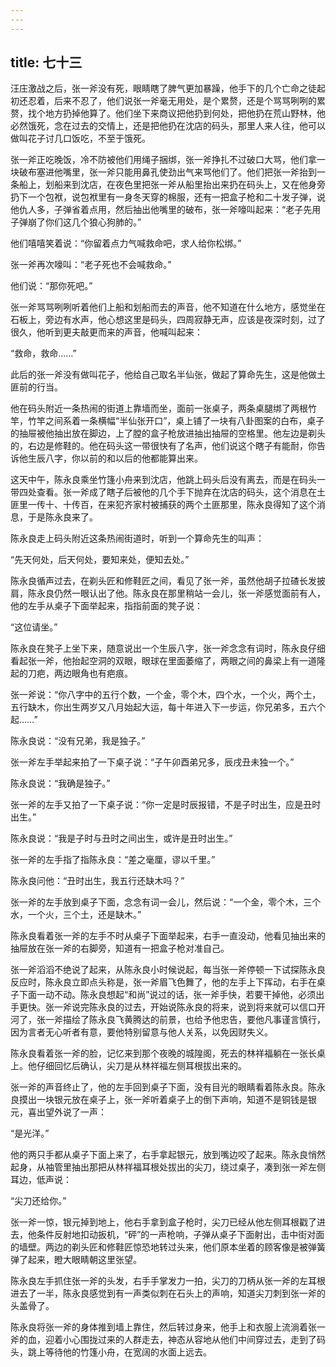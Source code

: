 ```yaml
---
---
---
```

title: 七十三
---



汪庄激战之后，张一斧没有死，眼睛瞎了脾气更加暴躁，他手下的几个亡命之徒起初还忍着，后来不忍了，他们说张一斧毫无用处，是个累赘，还是个骂骂咧咧的累赘，找个地方扔掉他算了。他们坐下来商议把他扔到何处，把他扔在荒山野林，他必然饿死，念在过去的交情上，还是把他扔在沈店的码头，那里人来人往，他可以做叫花子讨几口饭吃，不至于饿死。

张一斧正吃晚饭，冷不防被他们用绳子捆绑，张一斧挣扎不过破口大骂，他们拿一块破布塞进他嘴里，张一斧只能用鼻孔使劲出气来骂他们了。他们把张一斧抬到一条船上，划船来到沈店，在夜色里把张一斧从船里抬出来扔在码头上，又在他身旁扔下一个包袱，说包袱里有一身冬天穿的棉服，还有一把盒子枪和二十发子弹，说他仇人多，子弹省着点用，然后抽出他嘴里的破布，张一斧嚎叫起来：“老子先用子弹崩了你们这几个狼心狗肺的。”

他们嘻嘻笑着说：“你留着点力气喊救命吧，求人给你松绑。”

张一斧再次嚎叫：“老子死也不会喊救命。”

他们说：“那你死吧。”

张一斧骂骂咧咧听着他们上船和划船而去的声音，他不知道在什么地方，感觉坐在石板上，旁边有水声，他心想这里是码头，四周寂静无声，应该是夜深时刻，过了很久，他听到更夫敲更而来的声音，他喊叫起来：

“救命，救命……”

此后的张一斧没有做叫花子，他给自己取名半仙张，做起了算命先生，这是他做土匪前的行当。

他在码头附近一条热闹的街道上靠墙而坐，面前一张桌子，两条桌腿绑了两根竹竿，竹竿之间系着一条横幅“半仙张开口”，桌上铺了一块有八卦图案的白布，桌子的抽屉被他抽出放在脚边，上了膛的盒子枪放进抽出抽屉的空格里。他左边是剃头的，右边是修鞋的。他在码头这一带很快有了名声，他们说这个瞎子有能耐，你告诉他生辰八字，你以前的和以后的他都能算出来。

这天中午，陈永良乘坐竹篷小舟来到沈店，他跳上码头后没有离去，而是在码头一带四处查看。张一斧成了瞎子后被他的几个手下抛弃在沈店的码头，这个消息在土匪里一传十、十传百，在来犯齐家村被捕获的两个土匪那里，陈永良得知了这个消息，于是陈永良来了。

陈永良走上码头附近这条热闹街道时，听到一个算命先生的叫声：

“先天何处，后天何处，要知来处，便知去处。”

陈永良循声过去，在剃头匠和修鞋匠之间，看见了张一斧，虽然他胡子拉碴长发披肩，陈永良仍然一眼认出了他。陈永良在那里稍站一会儿，张一斧感觉面前有人，他的左手从桌子下面举起来，指指前面的凳子说：

“这位请坐。”

陈永良在凳子上坐下来，随意说出一个生辰八字，张一斧念念有词时，陈永良仔细看起张一斧，他抬起空洞的双眼，眼球在里面萎缩了，两眼之间的鼻梁上有一道隆起的刀疤，两边眼角也有疤痕。

张一斧说：“你八字中的五行个数，一个金，零个木，四个水，一个火，两个土，五行缺木，你出生两岁又八月始起大运，每十年进入下一步运，你兄弟多，五六个起……”

陈永良说：“没有兄弟，我是独子。”

张一斧左手举起来拍了一下桌子说：“子午卯酉弟兄多，辰戌丑未独一个。”

陈永良说：“我确是独子。”

张一斧的左手又拍了一下桌子说：“你一定是时辰报错，不是子时出生，应是丑时出生。”

陈永良说：“我是子时与丑时之间出生，或许是丑时出生。”

张一斧的左手指了指陈永良：“差之毫厘，谬以千里。”

陈永良问他：“丑时出生，我五行还缺木吗？”

张一斧的左手放到桌子下面，念念有词一会儿，然后说：“一个金，零个木，三个水，一个火，三个土，还是缺木。”

陈永良看着张一斧的左手不时从桌子下面举起来，右手一直没动，他看见抽出来的抽屉放在张一斧的右脚旁，知道有一把盒子枪对准自己。

张一斧滔滔不绝说了起来，从陈永良小时候说起，每当张一斧停顿一下试探陈永良反应时，陈永良立即点头称是，张一斧眉飞色舞了，他的左手上下挥动，右手在桌子下面一动不动。陈永良想起“和尚”说过的话，张一斧手快，若要干掉他，必须出手更快。张一斧说完陈永良的过去，开始说陈永良的将来，说到将来就可以信口开河了，张一斧描绘了陈永良飞黄腾达的前景，也给予他忠告，要他凡事谨言慎行，因为言者无心听者有意，要他特别留意与他人关系，以免因财失义。

陈永良看着张一斧的脸，记忆来到那个夜晚的城隍阁，死去的林祥福躺在一张长桌上。他仔细回忆后确认，尖刀是从林祥福左侧耳根拔出来的。

张一斧的声音终止了，他的左手回到桌子下面，没有目光的眼睛看着陈永良。陈永良摸出一块银元放在桌子上，张一斧听着桌子上的倒下声响，知道不是铜钱是银元，喜出望外说了一声：

“是光洋。”

他的两只手都从桌子下面上来了，右手拿起银元，放到嘴边咬了起来。陈永良悄然起身，从袖管里抽出那把从林祥福耳根处拔出的尖刀，绕过桌子，凑到张一斧左侧耳边，低声说：

“尖刀还给你。”

张一斧一惊，银元掉到地上，他右手拿到盒子枪时，尖刀已经从他左侧耳根戳了进去，他条件反射地扣动扳机，“砰”的一声枪响，子弹从桌子下面射出，击中街对面的墙壁。两边的剃头匠和修鞋匠惊恐地转过头来，他们原本坐着的顾客像是被弹簧弹了起来，瞪大眼睛朝这里张望。

陈永良左手抓住张一斧的头发，右手手掌发力一拍，尖刀的刀柄从张一斧的左耳根进去了一半，陈永良感觉到有一声类似刺在石头上的声响，知道尖刀刺到张一斧的头盖骨了。

陈永良将张一斧的身体推到墙上靠住，然后转过身来，他手上和衣服上流淌着张一斧的血，迎着小心围拢过来的人群走去，神态从容地从他们中间穿过去，走到了码头，跳上等待他的竹篷小舟，在宽阔的水面上远去。